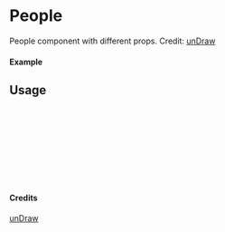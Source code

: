 
<Meta of={People} title="unDraw/People" />

# People

People component with different props.
Credit: [unDraw](https://undraw.co/illustrations)

#### Example

<Canvas of={People.Primary} />

## Usage

```ts
import { People } from "yadl-ui";

const Example = () => {
  return (
      <People />
  );
};

export default Example;
```

#### Credits
[unDraw](https://undraw.co/illustrations)
